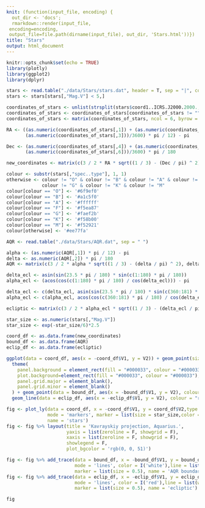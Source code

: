 ```yaml
---
knit: (function(input_file, encoding) {
  out_dir <- 'docs';
  rmarkdown::render(input_file,
 encoding=encoding,
 output_file=file.path(dirname(input_file), out_dir, 'Stars.html'))})
title: "Stars"
output: html_document
---
```


```r
knitr::opts_chunk$set(echo = TRUE)
library(plotly)
library(ggplot2)
library(dplyr)
```

```r
stars <- read.table("./data/Stars/stars.dat", header = T, sep = "|", comment.char = "%")
stars <- stars[stars[,"Mag.V"] < 5,]
```

```r
coordinates_of_stars <- unlist(strsplit(stars$coord1..ICRS.J2000.2000., " "))
coordinates_of_stars <- coordinates_of_stars[coordinates_of_stars != ""]
coordinates_of_stars <- matrix(coordinates_of_stars, ncol = 6, byrow = T) 

RA <- ((as.numeric(coordinates_of_stars[,1]) + (as.numeric(coordinates_of_stars[,2]))/60 +
       (as.numeric(coordinates_of_stars[,3]))/3600) * pi / 12) - pi

Dec <- (as.numeric(coordinates_of_stars[,4]) + (as.numeric(coordinates_of_stars[,5]))/60 +
       (as.numeric(coordinates_of_stars[,6]))/3600) * pi / 180 

new_coordinates <- matrix(c(3 / 2 * RA * sqrt((1 / 3) - (Dec / pi) ^ 2), Dec), ncol = 2)
```


```r
colour <- substr(stars[,"spec..type"], 1, 1)
otherwise <- colour != "O" & colour != "B" & colour != "A" & colour != "F" &
             colour != "G" & colour != "K" & colour != "M"
colour[colour == "O"] <- '#6f9ef0'
colour[colour == "B"] <- '#a1c5f0'
colour[colour == "A"] <- '#ffffff'
colour[colour == "F"] <- '#f5ea87'
colour[colour == "G"] <- '#faef2b'
colour[colour == "K"] <- '#f58b00'
colour[colour == "M"] <- '#f52921'
colour[otherwise] <- '#ee77fa'
```


```r
AQR <- read.table("./data/Stars/AQR.dat", sep = " ")

alpha <- (as.numeric(AQR[,1]) * pi / 12) - pi
delta <- as.numeric(AQR[,2]) * pi / 180
AQR <- matrix(c(3 / 2 * alpha * sqrt((1 / 3) - (delta / pi) ^ 2), delta), ncol = 2)

delta_ecl <- asin(sin(23.5 * pi / 180) * sin(c(1:180) * pi / 180))
alpha_ecl <- (acos(cos(c(1:180) * pi / 180) / cos(delta_ecl))) - pi 

delta_ecl <- c(delta_ecl, asin(sin(23.5 * pi / 180) * sin(c(360:181) * pi / 180)))
alpha_ecl <- c(alpha_ecl, acos(cos(c(360:181) * pi / 180) / cos(delta_ecl[181:360])))

ecliptic <- matrix(c(3 / 2 * alpha_ecl * sqrt((1 / 3) - (delta_ecl / pi) ^ 2), delta_ecl), ncol = 2)

star_size <- as.numeric(stars[,"Mag.V"])
star_size <- exp(-star_size/6)*2.5

coord_df <- as.data.frame(new_coordinates)
bound_df <- as.data.frame(AQR)
eclip_df <- as.data.frame(ecliptic)

```

```r
ggplot(data = coord_df, aes(x = -coord_df$V1, y = V2)) + geom_point(size = star_size/2, color = colour) +
  theme(
    panel.background = element_rect(fill = "#000033", colour = "#000033"),
    plot.background=element_rect(fill = "#000033", colour = "#000033"),
    panel.grid.major = element_blank(),
    panel.grid.minor = element_blank()
  ) + geom_point(data = bound_df, aes(x = -bound_df$V1, y = V2), colour = "white", size = 0.5) + 
  geom_line(data = eclip_df, aes(x = -eclip_df$V1, y = V2), colour = "red", size = 1)
```

```r
fig <- plot_ly(data = coord_df, x = -coord_df$V1, y = coord_df$V2,type = 'scatter',
               mode = 'markers', marker = list(size = star_size,color = colour,line = list(width = 0)),
               name = 'stars')
fig <- fig %>% layout(title = 'Kavrayskiy projection, Aquarius.',
                      yaxis = list(zeroline = F, showgrid = F),
                      xaxis = list(zeroline = F, showgrid = F),
                      showlegend = F,
                      plot_bgcolor = 'rgb(0, 0, 51)')

fig <- fig %>% add_trace(data = bound_df, x = -bound_df$V1, y = bound_df$V2,
                         mode = 'lines', color = I('white'),line = list(width = 0.5),
                         marker = list(size = 0.5), name = 'AQR boundaries')
fig <- fig %>% add_trace(data = eclip_df, x = -eclip_df$V1, y = eclip_df$V2, 
                         mode = 'lines', color = I('red'),line = list(width = 0.5),
                         marker = list(size = 0.5), name = 'ecliptic')

fig
```
